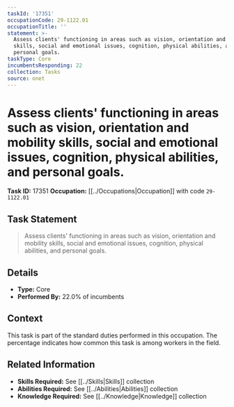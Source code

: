 ```yaml
---
taskId: '17351'
occupationCode: 29-1122.01
occupationTitle: ''
statement: >-
  Assess clients' functioning in areas such as vision, orientation and mobility
  skills, social and emotional issues, cognition, physical abilities, and
  personal goals.
taskType: Core
incumbentsResponding: 22
collection: Tasks
source: onet
---
```

# Assess clients' functioning in areas such as vision, orientation and mobility skills, social and emotional issues, cognition, physical abilities, and personal goals.

**Task ID:** 17351
**Occupation:** [[../Occupations|Occupation]] with code `29-1122.01`

## Task Statement

> Assess clients' functioning in areas such as vision, orientation and mobility skills, social and emotional issues, cognition, physical abilities, and personal goals.

## Details

- **Type:** Core
- **Performed By:** 22.0% of incumbents

## Context

This task is part of the standard duties performed in this occupation. The percentage indicates how common this task is among workers in the field.

## Related Information

- **Skills Required:** See [[../Skills|Skills]] collection
- **Abilities Required:** See [[../Abilities|Abilities]] collection
- **Knowledge Required:** See [[../Knowledge|Knowledge]] collection
